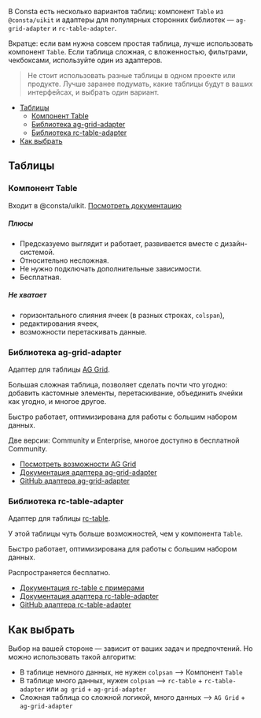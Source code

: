 
В Consta есть несколько вариантов таблиц: компонент `Table` из `@consta/uikit` и адаптеры для популярных сторонних библиотек — `ag-grid-adapter` и `rc-table-adapter`.

Вкратце: если вам нужна совсем простая таблица, лучше использовать компонент `Table`. Если таблица сложная, с вложенностью, фильтрами, чекбоксами, используйте один из адаптеров.

> Не стоит использовать разные таблицы в одном проекте или продукте.
> Лучше заранее подумать, какие таблицы будут в ваших интерфейсах, и выбрать один вариант.

<MdxMenu>

- [Таблицы](#таблицы)
  - [Компонент Table](#компонент-table)
  - [Библиотека ag-grid-adapter](#библиотека-ag-grid-adapter)
  - [Библиотека rc-table-adapter](#библиотека-rc-table-adapter)
- [Как выбрать](#как-выбрать)

</MdxMenu>

## Таблицы

### Компонент Table

Входит в @consta/uikit. [Посмотреть документацию](##LIBS.LIB.STAND/lib:uikit/stand:components-table-stable)

##### Плюсы

- Предсказуемо выглядит и работает, развивается вместе с дизайн-системой.
- Относительно несложная.
- Не нужно подключать дополнительные зависимости.
- Бесплатная.

##### Не хватает

- горизонтального слияния ячеек (в разных строках, `colspan`),
- редактирования ячеек,
- возможности перетаскивать данные.

### Библиотека ag-grid-adapter

Адаптер для таблицы [AG Grid](https://www.ag-grid.com/react-data-grid/getting-started/).

Большая сложная таблица, позволяет сделать почти что угодно: добавить кастомные элементы, перетаскивание, объединить ячейки как угодно, и многое другое.

Быстро работает, оптимизирована для работы с большим набором данных.

Две версии: Community и Enterprise, многое доступно в бесплатной Community.

- [Посмотреть возможности AG Grid](https://www.ag-grid.com/react-data-grid/licensing/#feature-comparison)
- [Документация адаптера ag-grid-adapter](##LIBS.LIB/lib:ag-grid-adapter)
- [GitHub адаптера ag-grid-adapter](https://github.com/consta-design-system/ag-grid-adapter)

### Библиотека rc-table-adapter

Адаптер для таблицы [rc-table](https://github.com/react-component/table).

У этой таблицы чуть больше возможностей, чем у компонента `Table`.

Быстро работает, оптимизирована для работы с большим набором данных.

Распространяется бесплатно.

- [Документация rc-table с примерами](https://table-react-component.vercel.app/)
- [Документация адаптера rc-table-adapter](##LIBS.LIB/lib:rc-table-adapter)
- [GitHub адаптера rc-table-adapter](https://github.com/consta-design-system/rc-table-adapter)

## Как выбрать

Выбор на вашей стороне — зависит от ваших задач и предпочтений. Но можно использовать такой алгоритм:

- В таблице немного данных, не нужен `colpsan` —> Компонент `Table`
- В таблице много данных, нужен `colpsan` —> `rc-table` + `rc-table-adapter` или `ag grid` + `ag-grid-adapter`
- Сложная таблица со сложной логикой, много данных —> `AG Grid` + `ag-grid-adapter`
